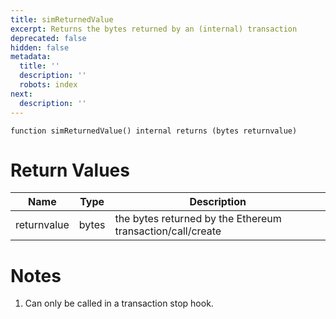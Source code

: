 ```yaml
---
title: simReturnedValue
excerpt: Returns the bytes returned by an (internal) transaction
deprecated: false
hidden: false
metadata:
  title: ''
  description: ''
  robots: index
next:
  description: ''
---
```

```solidity
function simReturnedValue() internal returns (bytes returnvalue)
```

# Return Values

| Name        | Type  | Description                                                |
| ----------- | ----- | ---------------------------------------------------------- |
| returnvalue | bytes | the bytes returned by the Ethereum transaction/call/create |

# Notes

1. Can only be called in a transaction stop hook.
